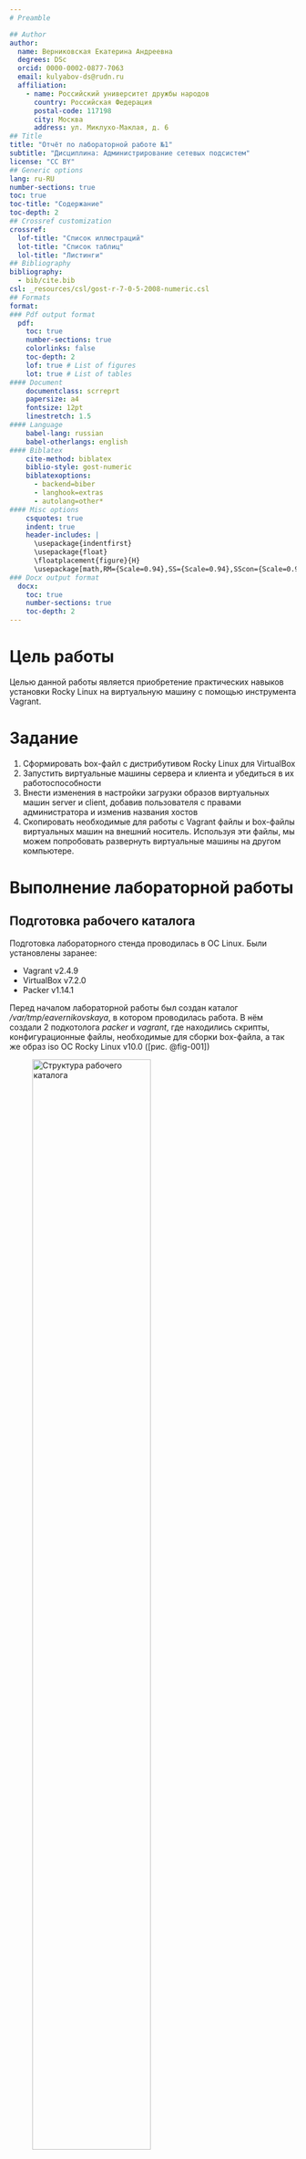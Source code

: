 ```yaml
---
# Preamble

## Author
author:
  name: Верниковская Екатерина Андреевна
  degrees: DSc
  orcid: 0000-0002-0877-7063
  email: kulyabov-ds@rudn.ru
  affiliation:
    - name: Российский университет дружбы народов
      country: Российская Федерация
      postal-code: 117198
      city: Москва
      address: ул. Миклухо-Маклая, д. 6
## Title
title: "Отчёт по лабораторной работе №1"
subtitle: "Дисциплина: Администрирование сетевых подсистем"
license: "CC BY"
## Generic options
lang: ru-RU
number-sections: true
toc: true
toc-title: "Содержание"
toc-depth: 2
## Crossref customization
crossref:
  lof-title: "Список иллюстраций"
  lot-title: "Список таблиц"
  lol-title: "Листинги"
## Bibliography
bibliography:
  - bib/cite.bib
csl: _resources/csl/gost-r-7-0-5-2008-numeric.csl
## Formats
format:
### Pdf output format
  pdf:
    toc: true
    number-sections: true
    colorlinks: false
    toc-depth: 2
    lof: true # List of figures
    lot: true # List of tables
#### Document
    documentclass: scrreprt
    papersize: a4
    fontsize: 12pt
    linestretch: 1.5
#### Language
    babel-lang: russian
    babel-otherlangs: english
#### Biblatex
    cite-method: biblatex
    biblio-style: gost-numeric
    biblatexoptions:
      - backend=biber
      - langhook=extras
      - autolang=other*
#### Misc options
    csquotes: true
    indent: true
    header-includes: |
      \usepackage{indentfirst}
      \usepackage{float}
      \floatplacement{figure}{H}
      \usepackage[math,RM={Scale=0.94},SS={Scale=0.94},SScon={Scale=0.94},TT={Scale=MatchLowercase,FakeStretch=0.9},DefaultFeatures={Ligatures=Common}]{plex-otf}
### Docx output format
  docx:
    toc: true
    number-sections: true
    toc-depth: 2
---
```


# Цель работы

Целью данной работы является приобретение практических навыков установки Rocky Linux на виртуальную машину с помощью инструмента Vagrant.

# Задание

1. Сформировать box-файл с дистрибутивом Rocky Linux для VirtualBox
2. Запустить виртуальные машины сервера и клиента и убедиться в их работоспособности
3. Внести изменения в настройки загрузки образов виртуальных машин server
и client, добавив пользователя с правами администратора и изменив названия хостов 
4. Скопировать необходимые для работы с Vagrant файлы и box-файлы виртуальных машин на внешний носитель. Используя эти файлы, мы можем попробовать развернуть виртуальные машины на другом компьютере. 

# Выполнение лабораторной работы

## Подготовка рабочего каталога

Подготовка лабораторного стенда проводилась в OC Linux. Были установлены заранее:

- Vagrant v2.4.9
- VirtualBox v7.2.0
- Packer v1.14.1

Перед началом лабораторной работы был создан каталог */var/tmp/eavernikovskaya*, в котором проводилась работа. В нём создали 2 подкотолога *packer* и *vagrant*, где находились скрипты, конфигурационные файлы, необходимые для сборки box-файла, а так же образ iso ОС Rocky Linux v10.0 ([рис. @fig-001])

![Структура рабочего каталога](image/лаба1_1.png){#fig-001 width=70%}

Также сделали несколько изменений в файлах *vagrant/default/01-user.sh* и *vagrant/default/01-hostname.sh*, присвоили пременной username значение eavernikovskaya ([рис. @fig-002]), ([рис. @fig-003])

![Редактрование файла 01-user.sh](image/лаба1_2.png){#fig-002 width=70%}

![Редактрование файла 01-hostname.sh](image/лаба1_3.png){#fig-003 width=70%}

## Развёртывание лабораторного стенда на ОС Linux

Далее перешли в каталог c проектом (в нём также располагается образ OC Linux Rocky): ```cd /var/tmp/eavernikovskaya/packer```. И псмотрели перечень целей в Makefile: ```makе help``` ([рис. @fig-004])

![Переход в каталог packer и перечень целей](image/лаба1_4.png){#fig-004 width=70%}

Для формирования box-файла с дистрибутивом Rocky Linux для VirtualBox в терминале набрали ```make init``` и ```make virtualbox```. Начнётся процесс скачивания, распаковки и установки драйверов VirtualBox и дистрибутива ОС на виртуальную машину ([рис. @fig-005]), ([рис. @fig-006])

![Команда make init](image/лаба1_5.png){#fig-005 width=70%}

![Команда make virtualbox](image/лаба1_6.png){#fig-006 width=70%}

После завершения в каталоге packer сформировался образ *vagrant-virtualbox-rockylinux10-x86_64.box* ([рис. @fig-007])

![Сформировавшийся box-файл](image/лаба1_7.png){#fig-007 width=70%}
 
Скопировали box-файл в подкаталог *vagrant* ([рис. @fig-008])

![Копирование box-файла](image/лаба1_8.png){#fig-008 width=70%}

Для регистрации образа виртуальной машины в Vagrant в терминале в каталоге /var/tmp/eavernikovskaya/vagrant наберали ```make addbox```. Это позволит на основе конфигурации, прописанной в файле Vagrantfile, сформировать box-файлы образов двух виртуальных машин — сервера и клиента с возможностью их параллельной или индивидуальной работы ([рис. @fig-009])

![Регистрация браза в Vagrant](image/лаба1_9.png){#fig-009 width=70%}

Далее запустили виртуальную машину Server, введя ```make server-up``` ([рис. @fig-010])

![Запуск виртуальной машины server](image/лаба1_10.png){#fig-010 width=70%}

Далее запустили виртуальную машину Client, введя ```make client-up``` ([рис. @fig-011])

![Запуск виртуальной машины client](image/лаба1_11.png){#fig-011 width=70%}

Появились две виртуальные машины - server и client ([рис. @fig-012])

![Виртуальные машины server и client](image/лаба1_12.png){#fig-012 width=70%}

После подключились к серверу из консоли: ```vagrant ssh server```. Ввели пароль vagrant. Далее перешли к пользователю eavernikovskaya: ```su - eavernikovskaya```. Также ввели пароль, а затем отлогинились ([рис. @fig-013])

![Подключение к серверу из консоли](image/лаба1_13.png){#fig-013 width=70%}

Далее проделали тоже самое для клиента ([рис. @fig-014])

![Подключение к клиенту из консоли](image/лаба1_14.png){#fig-014 width=70%}

После выключили обе виртуальные машины с помощью ```make server-halt``` и ```make client-halt``` ([рис. @fig-015])

![Выключение виртуальных машин](image/лаба1_15.png){#fig-015 width=70%}

Далее убедились, что запуск обеих виртуальных машин прошёл успешно. Залогинились под пользователем vagrant с паролем vagrant в графическом окружении ([рис. @fig-016]), ([рис. @fig-017])

![Работа в графическом окружении сервера](image/лаба1_16.png){#fig-016 width=70%}

![Работа в графическом окружении клиента](image/лаба1_17.png){#fig-017 width=70%}

## Внесение изменений в настройки внутреннего окружения виртуальной машины

Проверили что в файле Vagrantfile есть следующая запись:

```
# Common configuration
config.vm.provision "common user",
type: "shell",
preserve_order: true,
path: "provision/default/01-user.sh"
config.vm.provision "common hostname",
type: "shell",
preserve_order: true,
run: "always",
path: "provision/default/01-hostname.sh"
```

([рис. @fig-018])

![Файл Vagrantfile](image/лаба1_18.png){#fig-018 width=70%}

Далее зафиксировали внесённые изменения для внутренних настроек виртуальных машин, введя в терминале ```make server-provision```, затем ```make client-provision``` ([рис. @fig-019]), ([рис. @fig-020])

![Фиксирование изменений настроек сервера](image/лаба1_19.png){#fig-019 width=70%}

![Фиксирование изменений настроек клиента](image/лаба1_20.png){#fig-020 width=70%}

После залогинились на сервере и клиенте под созданным пользователем. Убедиличь,что в терминале приглашение отображается в виде eavernikovskaya@server.eavernikovskaya.net на сервере и в виде eavernikovskaya@client.eavernikovskaya.net на клиенте ([рис. @fig-021]), ([рис. @fig-022])

![Проверка отображения приглашения на сервере](image/лаба1_21.png){#fig-021 width=70%}

![Проверка отображения приглашения на клиенте](image/лаба1_22.png){#fig-022 width=70%}

После этого выключили виртуальные машины

## Контрольные вопросы + ответы

1. Для чего предназначен Vagrant?

- Vagrant используется для создания и конфигурирования виртуальной среды разработки, при чем создаваемое окружение можно легко повторять и переносить

2. Что такое box-файл? В чём назначение Vagrantfile?

- box-файл содержит образ виртуальной машины, Vagrantfile, в котором дается описание машины и информация, как настроить и подготовить ее к работе

3. Приведите описание и примеры вызова основных команд Vagrant.

- Создание и запуск виртуальной машины: vargrant up
- Вход: vagrant ssh
- Остановка маишны: vagrant halt
- Удаление собранной машины: vagrant destroy

4. Дайте построчные пояснения содержания файлов vagrant-rocky.pkr.hcl, ks.cfg, Vagrantfile, Makefile.

- Файл vagrant-rocky.pkr.hcl
Блок packer устанавливает, что для работы необходимы версии vagrant и VirtualBox не ниже 1 (version = "∼> 1"). Затем идут блоки variable, где задаются переменные, которые будут использоваться в работе скрипта, например имя ВМ, версия, размер дискового пространства, архитектура процессора и т.д. Блок source задает конфигурацию сборщики с возможностью переиспользования. В нашем случае задаются параметры сборки виртуальной машины в VirtualBox, какой образ использовать, сколько выделить оперативной памяти, ядер процессора. Последний блок build описывает сам процесс сборки. Здесь указаны скрипты, которые будут запущены: настройка каталогов, установка необходимых для работы утилит.
- ks.cfg
В этом файле мы задаем настройки для установки дистрибутива, которые обычно выбираются пользователем вручную при установки дистрибутива. Определяем системный язык, необходимые раскладки клавиатуры (русская и английская), логин и пароль root-пользователя, настраиваем swap.
- Vagrantfile
Описываем конфигурацию запуска виртуальных машин сервера и клиента: количество оперативной памяти, видеопамяти, имя хоста, настройки VBoxAddtions.
- Makefile
Содержат скрипты для программы make, упрощающие работу с vagrant. Содержит следющие цели: addbox, client-destroy,client-halt, client-provision, client-up, plugins, server-destroy, server-halt, server-provision, server-up, каждая из которых вызавает утилиту vagrant с соответствующими параметрами

# Выводы

В хое выполнения лабораторной работы №1 мы приобрели практические навыки установки Rocky Linux на виртуальную машину с помощью инструмента Vagrant. 

# Список литературы

1. [Лаборатораня работа №1](https://esystem.rudn.ru/pluginfile.php/2854725/mod_resource/content/11/001-vagrant.pdf)
2. [VirtualBox](https://www.virtualbox.org/)
3. [Vagrant](https://developer.hashicorp.com/vagrant)
4. [Packer](https://developer.hashicorp.com/packer)
